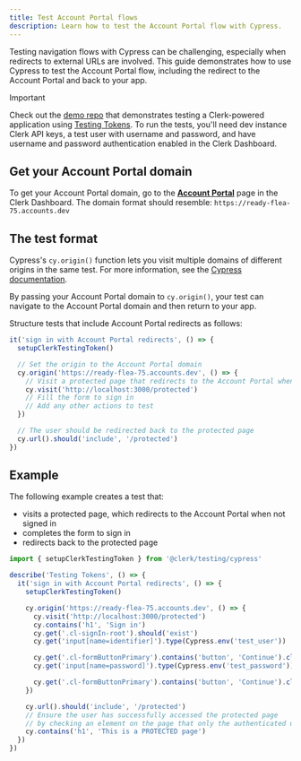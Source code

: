 ```yaml
---
title: Test Account Portal flows
description: Learn how to test the Account Portal flow with Cypress.
---
```


Testing navigation flows with Cypress can be challenging, especially when redirects to external URLs are involved. This guide demonstrates how to use Cypress to test the Account Portal flow, including the redirect to the Account Portal and back to your app.

> [!IMPORTANT]
> Check out the [demo repo](https://github.com/clerk/clerk-playwright-nextjs) that demonstrates testing a Clerk-powered application using [Testing Tokens](/docs/testing/overview#testing-tokens). To run the tests, you'll need dev instance Clerk API keys, a test user with username and password, and have username and password authentication enabled in the Clerk Dashboard.

## Get your Account Portal domain

To get your Account Portal domain, go to the [**Account Portal**](https://dashboard.clerk.com/last-active?path=account-portal) page in the Clerk Dashboard. The domain format should resemble: `https://ready-flea-75.accounts.dev`

## The test format

Cypress's `cy.origin()` function lets you visit multiple domains of different origins in the same test. For more information, see the [Cypress documentation](https://docs.cypress.io/api/commands/origin).

By passing your Account Portal domain to `cy.origin()`, your test can navigate to the Account Portal domain and then return to your app.

Structure tests that include Account Portal redirects as follows:

```ts
it('sign in with Account Portal redirects', () => {
  setupClerkTestingToken()

  // Set the origin to the Account Portal domain
  cy.origin('https://ready-flea-75.accounts.dev', () => {
    // Visit a protected page that redirects to the Account Portal when not signed in
    cy.visit('http://localhost:3000/protected')
    // Fill the form to sign in
    // Add any other actions to test
  })

  // The user should be redirected back to the protected page
  cy.url().should('include', '/protected')
})
```

## Example

The following example creates a test that:

- visits a protected page, which redirects to the Account Portal when not signed in
- completes the form to sign in
- redirects back to the protected page

```ts
import { setupClerkTestingToken } from '@clerk/testing/cypress'

describe('Testing Tokens', () => {
  it('sign in with Account Portal redirects', () => {
    setupClerkTestingToken()

    cy.origin('https://ready-flea-75.accounts.dev', () => {
      cy.visit('http://localhost:3000/protected')
      cy.contains('h1', 'Sign in')
      cy.get('.cl-signIn-root').should('exist')
      cy.get('input[name=identifier]').type(Cypress.env('test_user'))

      cy.get('.cl-formButtonPrimary').contains('button', 'Continue').click()
      cy.get('input[name=password]').type(Cypress.env('test_password'))

      cy.get('.cl-formButtonPrimary').contains('button', 'Continue').click()
    })

    cy.url().should('include', '/protected')
    // Ensure the user has successfully accessed the protected page
    // by checking an element on the page that only the authenticated user can access
    cy.contains('h1', 'This is a PROTECTED page')
  })
})
```
